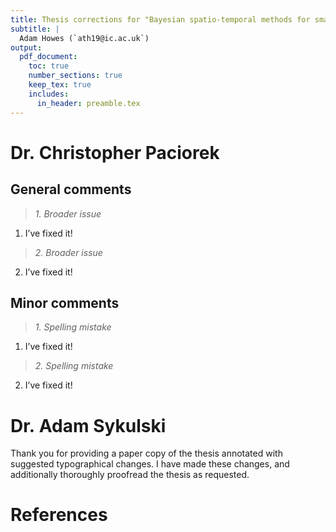 ```yaml
---
title: Thesis corrections for "Bayesian spatio-temporal methods for small-area estimation of HIV indicators"
subtitle: |
  Adam Howes (`ath19@ic.ac.uk`)
output:
  pdf_document:
    toc: true
    number_sections: true
    keep_tex: true
    includes:
      in_header: preamble.tex
---
```


\newpage

# Dr. Christopher Paciorek

## General comments {-}

> *1. Broader issue*

1. I've fixed it!

> *2. Broader issue*

2. I've fixed it!

## Minor comments {-}

> *1. Spelling mistake*

1. I've fixed it!

> *2. Spelling mistake*

2. I've fixed it!

\newpage

# Dr. Adam Sykulski

Thank you for providing a paper copy of the thesis annotated with suggested typographical changes.
I have made these changes, and additionally thoroughly proofread the thesis as requested.

\newpage

# References {#references .unnumbered}